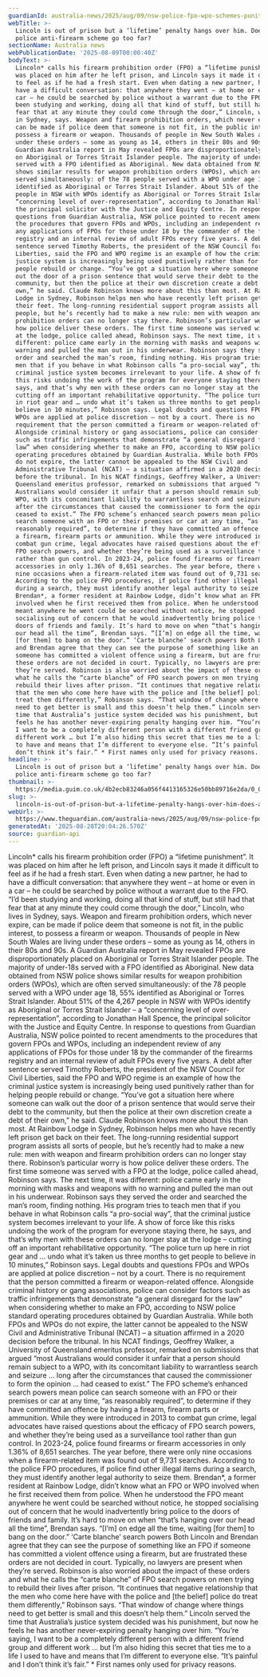 ```yaml
---
guardianId: australia-news/2025/aug/09/nsw-police-fpo-wpo-schemes-punitive-advocates-say
webTitle: >-
  Lincoln is out of prison but a ‘lifetime’ penalty hangs over him. Does a NSW
  police anti-firearm scheme go too far?
sectionName: Australia news
webPublicationDate: '2025-08-09T00:00:40Z'
bodyText: >-
  Lincoln* calls his firearm prohibition order (FPO) a “lifetime punishment”. It
  was placed on him after he left prison, and Lincoln says it made it difficult
  to feel as if he had a fresh start. Even when dating a new partner, he had to
  have a difficult conversation: that anywhere they went – at home or even in a
  car – he could be searched by police without a warrant due to the FPO. “I’d
  been studying and working, doing all that kind of stuff, but still had that
  fear that at any minute they could come through the door,” Lincoln, who lives
  in Sydney, says. Weapon and firearm prohibition orders, which never expire,
  can be made if police deem that someone is not fit, in the public interest, to
  possess a firearm or weapon. Thousands of people in New South Wales are living
  under these orders – some as young as 14, others in their 80s and 90s. A
  Guardian Australia report in May revealed FPOs are disproportionately placed
  on Aboriginal or Torres Strait Islander people. The majority of under-18s
  served with a FPO identified as Aboriginal. New data obtained from NSW police
  shows similar results for weapon prohibition orders (WPOs), which are often
  served simultaneously: of the 78 people served with a WPO under age 18, 55%
  identified as Aboriginal or Torres Strait Islander. About 51% of the 4,267
  people in NSW with WPOs identify as Aboriginal or Torres Strait Islander – a
  “concerning level of over-representation”, according to Jonathan Hall Spence,
  the principal solicitor with the Justice and Equity Centre. In response to
  questions from Guardian Australia, NSW police pointed to recent amendments to
  the procedures that govern FPOs and WPOs, including an independent review of
  any applications of FPOs for those under 18 by the commander of the firearms
  registry and an internal review of adult FPOs every five years. A debt after
  sentence served Timothy Roberts, the president of the NSW Council for Civil
  Liberties, said the FPO and WPO regime is an example of how the criminal
  justice system is increasingly being used punitively rather than for helping
  people rebuild or change. “You’ve got a situation here where someone can walk
  out the door of a prison sentence that would serve their debt to the
  community, but then the police at their own discretion create a debt of their
  own,” he said. Claude Robinson knows more about this than most. At Rainbow
  Lodge in Sydney, Robinson helps men who have recently left prison get back on
  their feet. The long-running residential support program assists all sorts of
  people, but he’s recently had to make a new rule: men with weapon and firearm
  prohibition orders can no longer stay there. Robinson’s particular worry is
  how police deliver these orders. The first time someone was served with a FPO
  at the lodge, police called ahead, Robinson says. The next time, it was
  different: police came early in the morning with masks and weapons with no
  warning and pulled the man out in his underwear. Robinson says they served the
  order and searched the man’s room, finding nothing. His program tries to teach
  men that if you behave in what Robinson calls “a pro-social way”, that the
  criminal justice system becomes irrelevant to your life. A show of force like
  this risks undoing the work of the program for everyone staying there, he
  says, and that’s why men with these orders can no longer stay at the lodge –
  cutting off an important rehabilitative opportunity. “The police turn up here
  in riot gear and … undo what it’s taken us three months to get people to
  believe in 10 minutes,” Robinson says. Legal doubts and questions FPOs and
  WPOs are applied at police discretion – not by a court. There is no
  requirement that the person committed a firearm or weapon-related offence.
  Alongside criminal history or gang associations, police can consider factors
  such as traffic infringements that demonstrate “a general disregard for the
  law” when considering whether to make an FPO, according to NSW police standard
  operating procedures obtained by Guardian Australia. While both FPOs and WPOs
  do not expire, the latter cannot be appealed to the NSW Civil and
  Administrative Tribunal (NCAT) – a situation affirmed in a 2020 decision
  before the tribunal. In his NCAT findings, Geoffrey Walker, a University of
  Queensland emeritus professor, remarked on submissions that argued “most
  Australians would consider it unfair that a person should remain subject to a
  WPO, with its concomitant liability to warrantless search and seizure … long
  after the circumstances that caused the commissioner to form the opinion … had
  ceased to exist.” The FPO scheme’s enhanced search powers mean police can
  search someone with an FPO or their premises or car at any time, “as
  reasonably required”, to determine if they have committed an offence by having
  a firearm, firearm parts or ammunition. While they were introduced in 2013 to
  combat gun crime, legal advocates have raised questions about the efficacy of
  FPO search powers, and whether they’re being used as a surveillance tool
  rather than gun control. In 2023-24, police found firearms or firearm
  accessories in only 1.36% of 8,651 searches. The year before, there were only
  nine occasions when a firearm-related item was found out of 9,731 searches.
  According to the police FPO procedures, if police find other illegal items
  during a search, they must identify another legal authority to seize them.
  Brendan*, a former resident at Rainbow Lodge, didn’t know what an FPO or WPO
  involved when he first received them from police. When he understood the FPO
  meant anywhere he went could be searched without notice, he stopped
  socialising out of concern that he would inadvertently bring police to the
  doors of friends and family. It’s hard to move on when “that’s hanging over
  our head all the time”, Brendan says. “[I’m] on edge all the time, waiting
  [for them] to bang on the door.” ‘Carte blanche’ search powers Both Lincoln
  and Brendan agree that they can see the purpose of something like an FPO if
  someone has committed a violent offence using a firearm, but are frustrated
  these orders are not decided in court. Typically, no lawyers are present when
  they’re served. Robinson is also worried about the impact of these orders and
  what he calls the “carte blanche” of FPO search powers on men trying to
  rebuild their lives after prison. “It continues that negative relationship
  that the men who come here have with the police and [the belief] police do
  treat them differently,” Robinson says. “That window of change where things
  need to get better is small and this doesn’t help them.” Lincoln served the
  time that Australia’s justice system decided was his punishment, but now he
  feels he has another never-expiring penalty hanging over him. “You’re saying,
  I want to be a completely different person with a different friend group and
  different work … but I’m also hiding this secret that ties me to a life I used
  to have and means that I’m different to everyone else. “It’s painful and I
  don’t think it’s fair.” * First names only used for privacy reasons.
headline: >-
  Lincoln is out of prison but a ‘lifetime’ penalty hangs over him. Does a NSW
  police anti-firearm scheme go too far?
thumbnail: >-
  https://media.guim.co.uk/4b2ecb83246a056f4413165326e50bb89716e2da/0_0_2500_2000/500.jpg
slug: >-
  lincoln-is-out-of-prison-but-a-lifetime-penalty-hangs-over-him-does-a-nsw-police-anti-firearm-scheme-go-too-far
webUrl: >-
  https://www.theguardian.com/australia-news/2025/aug/09/nsw-police-fpo-wpo-schemes-punitive-advocates-say
generatedAt: '2025-08-28T20:04:26.570Z'
source: guardian-api
---
```

Lincoln* calls his firearm prohibition order (FPO) a “lifetime punishment”. It was placed on him after he left prison, and Lincoln says it made it difficult to feel as if he had a fresh start. Even when dating a new partner, he had to have a difficult conversation: that anywhere they went – at home or even in a car – he could be searched by police without a warrant due to the FPO. “I’d been studying and working, doing all that kind of stuff, but still had that fear that at any minute they could come through the door,” Lincoln, who lives in Sydney, says. Weapon and firearm prohibition orders, which never expire, can be made if police deem that someone is not fit, in the public interest, to possess a firearm or weapon. Thousands of people in New South Wales are living under these orders – some as young as 14, others in their 80s and 90s. A Guardian Australia report in May revealed FPOs are disproportionately placed on Aboriginal or Torres Strait Islander people. The majority of under-18s served with a FPO identified as Aboriginal. New data obtained from NSW police shows similar results for weapon prohibition orders (WPOs), which are often served simultaneously: of the 78 people served with a WPO under age 18, 55% identified as Aboriginal or Torres Strait Islander. About 51% of the 4,267 people in NSW with WPOs identify as Aboriginal or Torres Strait Islander – a “concerning level of over-representation”, according to Jonathan Hall Spence, the principal solicitor with the Justice and Equity Centre. In response to questions from Guardian Australia, NSW police pointed to recent amendments to the procedures that govern FPOs and WPOs, including an independent review of any applications of FPOs for those under 18 by the commander of the firearms registry and an internal review of adult FPOs every five years. A debt after sentence served Timothy Roberts, the president of the NSW Council for Civil Liberties, said the FPO and WPO regime is an example of how the criminal justice system is increasingly being used punitively rather than for helping people rebuild or change. “You’ve got a situation here where someone can walk out the door of a prison sentence that would serve their debt to the community, but then the police at their own discretion create a debt of their own,” he said. Claude Robinson knows more about this than most. At Rainbow Lodge in Sydney, Robinson helps men who have recently left prison get back on their feet. The long-running residential support program assists all sorts of people, but he’s recently had to make a new rule: men with weapon and firearm prohibition orders can no longer stay there. Robinson’s particular worry is how police deliver these orders. The first time someone was served with a FPO at the lodge, police called ahead, Robinson says. The next time, it was different: police came early in the morning with masks and weapons with no warning and pulled the man out in his underwear. Robinson says they served the order and searched the man’s room, finding nothing. His program tries to teach men that if you behave in what Robinson calls “a pro-social way”, that the criminal justice system becomes irrelevant to your life. A show of force like this risks undoing the work of the program for everyone staying there, he says, and that’s why men with these orders can no longer stay at the lodge – cutting off an important rehabilitative opportunity. “The police turn up here in riot gear and … undo what it’s taken us three months to get people to believe in 10 minutes,” Robinson says. Legal doubts and questions FPOs and WPOs are applied at police discretion – not by a court. There is no requirement that the person committed a firearm or weapon-related offence. Alongside criminal history or gang associations, police can consider factors such as traffic infringements that demonstrate “a general disregard for the law” when considering whether to make an FPO, according to NSW police standard operating procedures obtained by Guardian Australia. While both FPOs and WPOs do not expire, the latter cannot be appealed to the NSW Civil and Administrative Tribunal (NCAT) – a situation affirmed in a 2020 decision before the tribunal. In his NCAT findings, Geoffrey Walker, a University of Queensland emeritus professor, remarked on submissions that argued “most Australians would consider it unfair that a person should remain subject to a WPO, with its concomitant liability to warrantless search and seizure … long after the circumstances that caused the commissioner to form the opinion … had ceased to exist.” The FPO scheme’s enhanced search powers mean police can search someone with an FPO or their premises or car at any time, “as reasonably required”, to determine if they have committed an offence by having a firearm, firearm parts or ammunition. While they were introduced in 2013 to combat gun crime, legal advocates have raised questions about the efficacy of FPO search powers, and whether they’re being used as a surveillance tool rather than gun control. In 2023-24, police found firearms or firearm accessories in only 1.36% of 8,651 searches. The year before, there were only nine occasions when a firearm-related item was found out of 9,731 searches. According to the police FPO procedures, if police find other illegal items during a search, they must identify another legal authority to seize them. Brendan*, a former resident at Rainbow Lodge, didn’t know what an FPO or WPO involved when he first received them from police. When he understood the FPO meant anywhere he went could be searched without notice, he stopped socialising out of concern that he would inadvertently bring police to the doors of friends and family. It’s hard to move on when “that’s hanging over our head all the time”, Brendan says. “[I’m] on edge all the time, waiting [for them] to bang on the door.” ‘Carte blanche’ search powers Both Lincoln and Brendan agree that they can see the purpose of something like an FPO if someone has committed a violent offence using a firearm, but are frustrated these orders are not decided in court. Typically, no lawyers are present when they’re served. Robinson is also worried about the impact of these orders and what he calls the “carte blanche” of FPO search powers on men trying to rebuild their lives after prison. “It continues that negative relationship that the men who come here have with the police and [the belief] police do treat them differently,” Robinson says. “That window of change where things need to get better is small and this doesn’t help them.” Lincoln served the time that Australia’s justice system decided was his punishment, but now he feels he has another never-expiring penalty hanging over him. “You’re saying, I want to be a completely different person with a different friend group and different work … but I’m also hiding this secret that ties me to a life I used to have and means that I’m different to everyone else. “It’s painful and I don’t think it’s fair.” * First names only used for privacy reasons.
